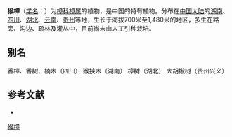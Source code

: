 {{Speciesbox
| name = 猴樟
| status = 
| status_system = 
| image =
| genus = Cinnamomum
| species = bodinieri
| authority = Lévl.
}}

'''猴樟'''（[[学名|学名]]：{{lang|la|''Cinnamomum bodinieri''}}）为[[樟科|樟科]][[樟属|樟属]]的植物，是中国的特有植物。分布在[[中国大陆|中国大陆]]的[[湖南|湖南]]、[[四川|四川]]、[[湖北|湖北]]、[[云南|云南]]、[[贵州|贵州]]等地，生长于海拔700米至1,480米的地区，多生在路旁、沟边、疏林及灌丛中，目前尚未由人工引种栽培。

== 别名 ==
香樟、香树、楠木（四川） 猴挟木（湖南） 樟树（湖北） 大胡椒树（贵州兴义）

== 参考文献 ==
<div class="references-small">
* {{cite web| url =http://www.bioinfo.cn/db05/KmzwSpecies.php?action=view&id=11871| title =猴樟| work =《中国高等植物数据库全库》| publisher =中国科学院微生物研究所| author =昆明植物研究所| accessdate =2009-02-24| deadurl =yes| archiveurl =https://web.archive.org/web/20160305031851/http://www.bioinfo.cn/db05/KmzwSpecies.php?action=view&id=11871| archivedate =2016-03-05}}
</div>
{{Taxonbar|from=Q15227664}}

[[Category:樟属|猴樟]]


{{植物小作品}}